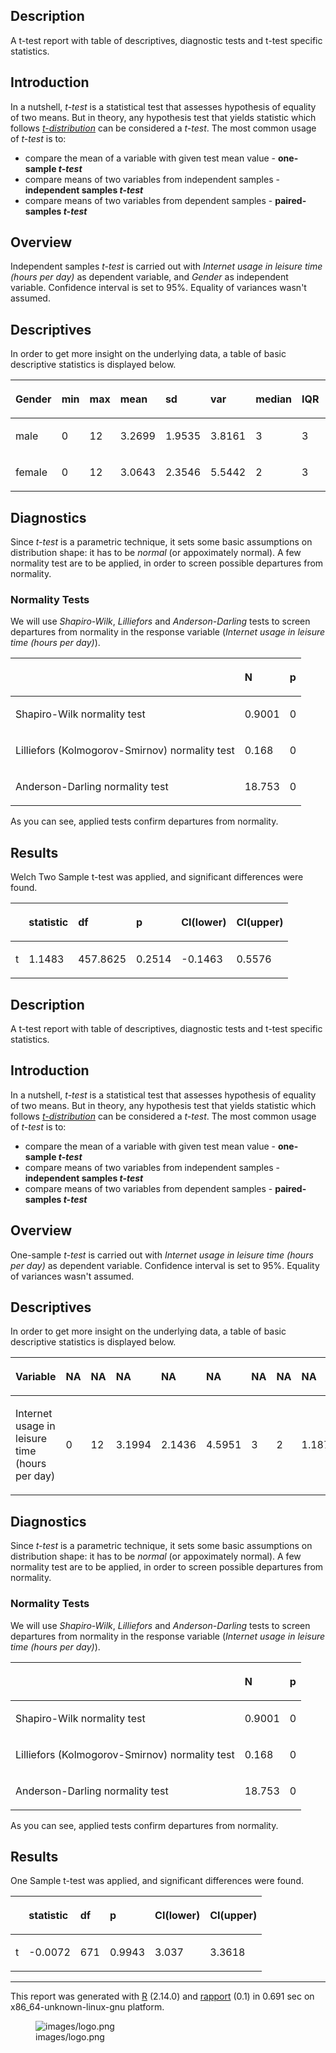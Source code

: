== Description ==

A t-test report with table of descriptives, diagnostic tests and t-test specific statistics.

== Introduction ==

In a nutshell, ''t-test'' is a statistical test that assesses hypothesis of equality of two means. But in theory, any hypothesis test that yields statistic which follows [https://en.wikipedia.org/wiki/Student%27s_t-distribution ''t-distribution''] can be considered a ''t-test''. The most common usage of ''t-test'' is to:

* compare the mean of a variable with given test mean value - '''one-sample ''t-test'''''
* compare means of two variables from independent samples - '''independent samples ''t-test'''''
* compare means of two variables from dependent samples - '''paired-samples ''t-test'''''

== Overview ==

Independent samples ''t-test'' is carried out with ''Internet usage in leisure time (hours per day)'' as dependent variable, and ''Gender'' as independent variable. Confidence interval is set to 95%. Equality of variances wasn't assumed.

== Descriptives ==

In order to get more insight on the underlying data, a table of basic descriptive statistics is displayed below.

<table>
<thead>
<tr class="header">
<th align="left">'''Gender'''</th>
<th align="left">'''min'''</th>
<th align="left">'''max'''</th>
<th align="left">'''mean'''</th>
<th align="left">'''sd'''</th>
<th align="left">'''var'''</th>
<th align="left">'''median'''</th>
<th align="left">'''IQR'''</th>
<th align="left">'''skewness'''</th>
<th align="left">'''kurtosis'''</th>
</tr>
</thead>
<tbody>
<tr class="odd">
<td align="left">male</td>
<td align="left">0</td>
<td align="left">12</td>
<td align="left">3.2699</td>
<td align="left">1.9535</td>
<td align="left">3.8161</td>
<td align="left">3</td>
<td align="left">3</td>
<td align="left">0.9479</td>
<td align="left">4.0064</td>
</tr>
<tr class="even">
<td align="left">female</td>
<td align="left">0</td>
<td align="left">12</td>
<td align="left">3.0643</td>
<td align="left">2.3546</td>
<td align="left">5.5442</td>
<td align="left">2</td>
<td align="left">3</td>
<td align="left">1.4064</td>
<td align="left">4.9089</td>
</tr>
</tbody>
</table>

== Diagnostics ==

Since ''t-test'' is a parametric technique, it sets some basic assumptions on distribution shape: it has to be ''normal'' (or appoximately normal). A few normality test are to be applied, in order to screen possible departures from normality.

=== Normality Tests ===

We will use ''Shapiro-Wilk'', ''Lilliefors'' and ''Anderson-Darling'' tests to screen departures from normality in the response variable (''Internet usage in leisure time (hours per day)'').

<!-- endlist -->

<table>
<thead>
<tr class="header">
<th align="left"></th>
<th align="left">'''N'''</th>
<th align="left">'''p'''</th>
</tr>
</thead>
<tbody>
<tr class="odd">
<td align="left">Shapiro-Wilk normality test</td>
<td align="left">0.9001</td>
<td align="left">0</td>
</tr>
<tr class="even">
<td align="left">Lilliefors (Kolmogorov-Smirnov) normality test</td>
<td align="left">0.168</td>
<td align="left">0</td>
</tr>
<tr class="odd">
<td align="left">Anderson-Darling normality test</td>
<td align="left">18.753</td>
<td align="left">0</td>
</tr>
</tbody>
</table>

As you can see, applied tests confirm departures from normality.

== Results ==

Welch Two Sample t-test was applied, and significant differences were found.

<!-- endlist -->

<table>
<thead>
<tr class="header">
<th align="left"></th>
<th align="left">'''statistic'''</th>
<th align="left">'''df'''</th>
<th align="left">'''p'''</th>
<th align="left">'''CI(lower)'''</th>
<th align="left">'''CI(upper)'''</th>
</tr>
</thead>
<tbody>
<tr class="odd">
<td align="left">t</td>
<td align="left">1.1483</td>
<td align="left">457.8625</td>
<td align="left">0.2514</td>
<td align="left">-0.1463</td>
<td align="left">0.5576</td>
</tr>
</tbody>
</table>

== Description ==

A t-test report with table of descriptives, diagnostic tests and t-test specific statistics.

== Introduction ==

In a nutshell, ''t-test'' is a statistical test that assesses hypothesis of equality of two means. But in theory, any hypothesis test that yields statistic which follows [https://en.wikipedia.org/wiki/Student%27s_t-distribution ''t-distribution''] can be considered a ''t-test''. The most common usage of ''t-test'' is to:

* compare the mean of a variable with given test mean value - '''one-sample ''t-test'''''
* compare means of two variables from independent samples - '''independent samples ''t-test'''''
* compare means of two variables from dependent samples - '''paired-samples ''t-test'''''

== Overview ==

One-sample ''t-test'' is carried out with ''Internet usage in leisure time (hours per day)'' as dependent variable. Confidence interval is set to 95%. Equality of variances wasn't assumed.

== Descriptives ==

In order to get more insight on the underlying data, a table of basic descriptive statistics is displayed below.

<table>
<thead>
<tr class="header">
<th align="left">'''Variable'''</th>
<th align="left">'''NA'''</th>
<th align="left">'''NA'''</th>
<th align="left">'''NA'''</th>
<th align="left">'''NA'''</th>
<th align="left">'''NA'''</th>
<th align="left">'''NA'''</th>
<th align="left">'''NA'''</th>
<th align="left">'''NA'''</th>
<th align="left">'''NA'''</th>
</tr>
</thead>
<tbody>
<tr class="odd">
<td align="left">Internet usage in leisure time (hours per day)</td>
<td align="left">0</td>
<td align="left">12</td>
<td align="left">3.1994</td>
<td align="left">2.1436</td>
<td align="left">4.5951</td>
<td align="left">3</td>
<td align="left">2</td>
<td align="left">1.1873</td>
<td align="left">4.547</td>
</tr>
</tbody>
</table>

== Diagnostics ==

Since ''t-test'' is a parametric technique, it sets some basic assumptions on distribution shape: it has to be ''normal'' (or appoximately normal). A few normality test are to be applied, in order to screen possible departures from normality.

=== Normality Tests ===

We will use ''Shapiro-Wilk'', ''Lilliefors'' and ''Anderson-Darling'' tests to screen departures from normality in the response variable (''Internet usage in leisure time (hours per day)'').

<!-- endlist -->

<table>
<thead>
<tr class="header">
<th align="left"></th>
<th align="left">'''N'''</th>
<th align="left">'''p'''</th>
</tr>
</thead>
<tbody>
<tr class="odd">
<td align="left">Shapiro-Wilk normality test</td>
<td align="left">0.9001</td>
<td align="left">0</td>
</tr>
<tr class="even">
<td align="left">Lilliefors (Kolmogorov-Smirnov) normality test</td>
<td align="left">0.168</td>
<td align="left">0</td>
</tr>
<tr class="odd">
<td align="left">Anderson-Darling normality test</td>
<td align="left">18.753</td>
<td align="left">0</td>
</tr>
</tbody>
</table>

As you can see, applied tests confirm departures from normality.

== Results ==

One Sample t-test was applied, and significant differences were found.

<!-- endlist -->

<table>
<thead>
<tr class="header">
<th align="left"></th>
<th align="left">'''statistic'''</th>
<th align="left">'''df'''</th>
<th align="left">'''p'''</th>
<th align="left">'''CI(lower)'''</th>
<th align="left">'''CI(upper)'''</th>
</tr>
</thead>
<tbody>
<tr class="odd">
<td align="left">t</td>
<td align="left">-0.0072</td>
<td align="left">671</td>
<td align="left">0.9943</td>
<td align="left">3.037</td>
<td align="left">3.3618</td>
</tr>
</tbody>
</table>


-----

This report was generated with [http://www.r-project.org/ R] (2.14.0) and [http://al3xa.github.com/rapport/ rapport] (0.1) in 0.691 sec on x86_64-unknown-linux-gnu platform.

[[Image:images/logo.png|frame|none]]

